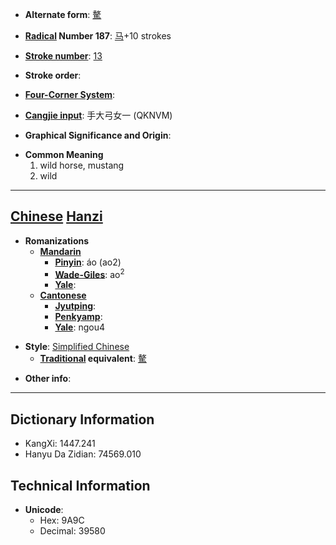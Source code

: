 * '''Alternate form''': [[驁]]

* '''[[Wiktionary:Chinese radical index| Radical]] Number 187''': [[Wiktionary:Chinese radical index 马|马]]+10 strokes

* '''[[Wiktionary:Chinese total strokes index|Stroke number]]''': [[Wiktionary:Chinese total strokes index 13|13]]

* '''Stroke order''': 

* '''[[Wiktionary:Chinese four corner index|Four-Corner System]]''': 

* '''[[Wiktionary:Chinese Cangjie index|Cangjie input]]''': 手大弓女一 (QKNVM)

* '''Graphical Significance and Origin''': 

* '''Common Meaning'''
*#wild horse, mustang
*# wild


----

== [[Chinese]] [[Hanzi]] ==

* '''Romanizations'''
** '''[[Mandarin]]'''
*** '''[[Pinyin]]''': áo (ao2)
*** '''[[Wade-Giles]]''': ao<sup>2</sup>
*** '''[[Yale]]''': 
** '''[[Cantonese]]'''
*** '''[[Jyutping]]''':
*** '''[[Penkyamp]]''': 
*** '''[[Yale]]''': ngou4

* '''Style''': [[Simplified Chinese]] 
** '''[[Traditional Chinese|Traditional]] equivalent''': [[驁]]

* '''Other info''': 

----

== Dictionary Information ==

* KangXi: 1447.241
* Hanyu Da Zidian: 74569.010

== Technical Information ==

* '''Unicode''':
** Hex: 9A9C
** Decimal: 39580